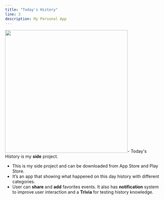 ```yaml
---
title: "Today's History"
line: 3
description: My Personal App
---
```


<img src="/todays.png" className="rounded-lg" draggable="false" width="400" />-
Today's History is my **side** project.

- This is my side project and can be downloaded from App Store and Play Store.
- It’s an app that showing what happened on this day history with different categories.
- User can **share** and **add** favorites events. It also has **notification** system to improve user interaction and a **Trivia** for testing history knowledge.
